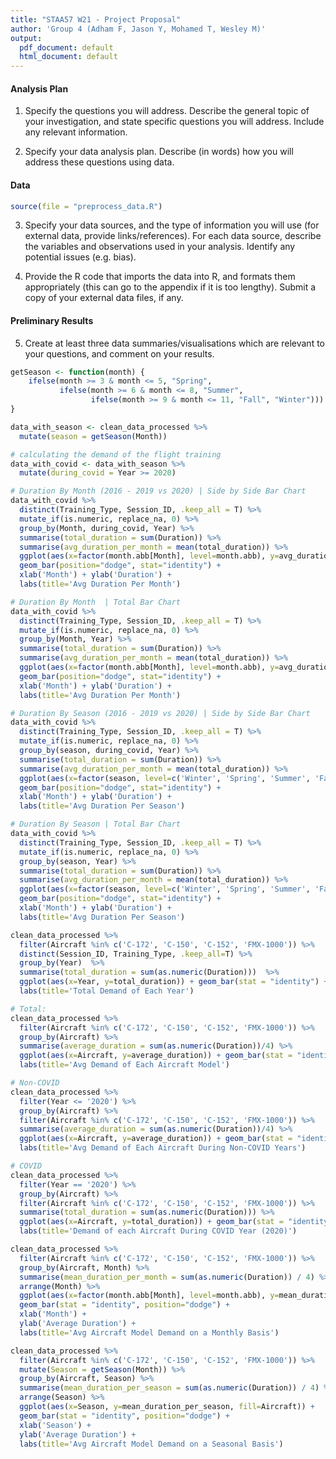 ```yaml
---
title: "STAA57 W21 - Project Proposal"
author: 'Group 4 (Adham F, Jason Y, Mohamed T, Wesley M)'
output:
  pdf_document: default
  html_document: default
---
```


#### Analysis Plan 

1. Specify the questions you will address. Describe the general topic of your investigation, and state specific questions you will address. Include any relevant information.

2. Specify your data analysis plan. Describe (in words) how you will address these questions using data.


#### Data 
```r
source(file = "preprocess_data.R")
```
3. Specify your data sources, and the type of information you will use (for external data, provide links/references). For each data source, describe the variables and observations used in your analysis. Identify any potential issues (e.g. bias). 

4. Provide the R code that imports the data into R, and formats them appropriately (this can go to the appendix if it is too lengthy). Submit a copy of your external data files, if any. 


#### Preliminary Results

5. Create at least three data summaries/visualisations which are relevant to your questions, and comment on your results. 

```r
getSeason <- function(month) {
    ifelse(month >= 3 & month <= 5, "Spring",
           ifelse(month >= 6 & month <= 8, "Summer",
                  ifelse(month >= 9 & month <= 11, "Fall", "Winter")))
}
```

```r
data_with_season <- clean_data_processed %>%
  mutate(season = getSeason(Month))
```

```r
# calculating the demand of the flight training
data_with_covid <- data_with_season %>% 
  mutate(during_covid = Year >= 2020)
```

```r
# Duration By Month (2016 - 2019 vs 2020) | Side by Side Bar Chart
data_with_covid %>%
  distinct(Training_Type, Session_ID, .keep_all = T) %>%
  mutate_if(is.numeric, replace_na, 0) %>%
  group_by(Month, during_covid, Year) %>%
  summarise(total_duration = sum(Duration)) %>%
  summarise(avg_duration_per_month = mean(total_duration)) %>%
  ggplot(aes(x=factor(month.abb[Month], level=month.abb), y=avg_duration_per_month, fill=during_covid)) + 
  geom_bar(position="dodge", stat="identity") +
  xlab('Month') + ylab('Duration') +
  labs(title='Avg Duration Per Month')
```

```r
# Duration By Month  | Total Bar Chart
data_with_covid %>%
  distinct(Training_Type, Session_ID, .keep_all = T) %>%
  mutate_if(is.numeric, replace_na, 0) %>%
  group_by(Month, Year) %>%
  summarise(total_duration = sum(Duration)) %>%
  summarise(avg_duration_per_month = mean(total_duration)) %>%
  ggplot(aes(x=factor(month.abb[Month], level=month.abb), y=avg_duration_per_month)) + 
  geom_bar(position="dodge", stat="identity") +
  xlab('Month') + ylab('Duration') +
  labs(title='Avg Duration Per Month')
```

```r
# Duration By Season (2016 - 2019 vs 2020) | Side by Side Bar Chart
data_with_covid %>%
  distinct(Training_Type, Session_ID, .keep_all = T) %>%
  mutate_if(is.numeric, replace_na, 0) %>%
  group_by(season, during_covid, Year) %>%
  summarise(total_duration = sum(Duration)) %>%
  summarise(avg_duration_per_month = mean(total_duration)) %>%
  ggplot(aes(x=factor(season, level=c('Winter', 'Spring', 'Summer', 'Fall')), y=avg_duration_per_month, fill=during_covid)) + 
  geom_bar(position="dodge", stat="identity") +
  xlab('Month') + ylab('Duration') +
  labs(title='Avg Duration Per Season')
```
```r
# Duration By Season | Total Bar Chart
data_with_covid %>%
  distinct(Training_Type, Session_ID, .keep_all = T) %>%
  mutate_if(is.numeric, replace_na, 0) %>%
  group_by(season, Year) %>%
  summarise(total_duration = sum(Duration)) %>%
  summarise(avg_duration_per_month = mean(total_duration)) %>%
  ggplot(aes(x=factor(season, level=c('Winter', 'Spring', 'Summer', 'Fall')), y=avg_duration_per_month)) + 
  geom_bar(position="dodge", stat="identity") +
  xlab('Month') + ylab('Duration') +
  labs(title='Avg Duration Per Season')
```


```r
clean_data_processed %>%
  filter(Aircraft %in% c('C-172', 'C-150', 'C-152', 'FMX-1000')) %>%
  distinct(Session_ID, Training_Type, .keep_all=T) %>%
  group_by(Year)  %>%
  summarise(total_duration = sum(as.numeric(Duration)))  %>%
  ggplot(aes(x=Year, y=total_duration)) + geom_bar(stat = "identity") +
  labs(title='Total Demand of Each Year')
```


```r

# Total:
clean_data_processed %>%
  filter(Aircraft %in% c('C-172', 'C-150', 'C-152', 'FMX-1000')) %>%
  group_by(Aircraft) %>%
  summarise(average_duration = sum(as.numeric(Duration))/4) %>%
  ggplot(aes(x=Aircraft, y=average_duration)) + geom_bar(stat = "identity", position="dodge") +
  labs(title='Avg Demand of Each Aircraft Model')

# Non-COVID
clean_data_processed %>%
  filter(Year <= '2020') %>%
  group_by(Aircraft) %>%
  filter(Aircraft %in% c('C-172', 'C-150', 'C-152', 'FMX-1000')) %>%
  summarise(average_duration = sum(as.numeric(Duration))/4) %>%
  ggplot(aes(x=Aircraft, y=average_duration)) + geom_bar(stat = "identity", position="dodge") +
  labs(title='Avg Demand of Each Aircraft During Non-COVID Years')

# COVID
clean_data_processed %>%
  filter(Year == '2020') %>%
  group_by(Aircraft) %>%
  filter(Aircraft %in% c('C-172', 'C-150', 'C-152', 'FMX-1000')) %>%
  summarise(total_duration = sum(as.numeric(Duration))) %>%
  ggplot(aes(x=Aircraft, y=total_duration)) + geom_bar(stat = "identity", position="dodge") +
  labs(title='Demand of each Aircraft During COVID Year (2020)')
```


```r

clean_data_processed %>%
  filter(Aircraft %in% c('C-172', 'C-150', 'C-152', 'FMX-1000')) %>%
  group_by(Aircraft, Month) %>%
  summarise(mean_duration_per_month = sum(as.numeric(Duration)) / 4) %>%
  arrange(Month) %>%
  ggplot(aes(x=factor(month.abb[Month], level=month.abb), y=mean_duration_per_month, fill=Aircraft)) + 
  geom_bar(stat = "identity", position="dodge") +
  xlab('Month') +
  ylab('Average Duration') + 
  labs(title='Avg Aircraft Model Demand on a Monthly Basis')
```


```r
clean_data_processed %>%
  filter(Aircraft %in% c('C-172', 'C-150', 'C-152', 'FMX-1000')) %>%
  mutate(Season = getSeason(Month)) %>%
  group_by(Aircraft, Season) %>%
  summarise(mean_duration_per_season = sum(as.numeric(Duration)) / 4) %>%
  arrange(Season) %>%
  ggplot(aes(x=Season, y=mean_duration_per_season, fill=Aircraft)) + 
  geom_bar(stat = "identity", position="dodge") +
  xlab('Season') +
  ylab('Average Duration') + 
  labs(title='Avg Aircraft Model Demand on a Seasonal Basis')
```